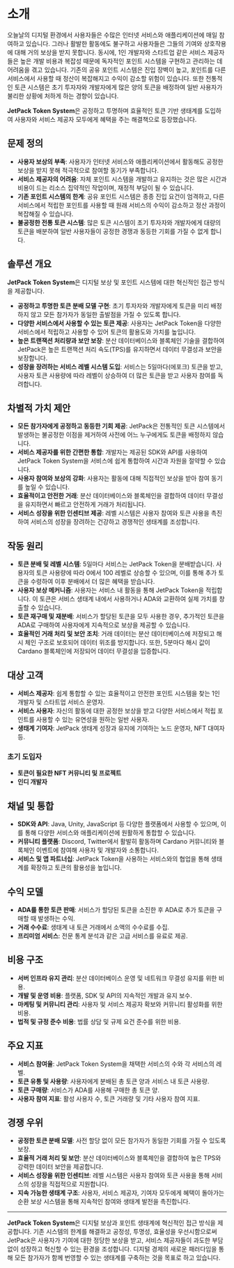 # 소개

오늘날의 디지털 환경에서 사용자들은 수많은 인터넷 서비스와 애플리케이션에 매일 참여하고 있습니다. 그러나 활발한 활동에도 불구하고 사용자들은 그들의 기여와 상호작용에 대해 거의 보상을 받지 못합니다. 동시에, 1인 개발자와 스타트업 같은 서비스 제공자들은 높은 개발 비용과 복잡성 때문에 독자적인 포인트 시스템을 구현하고 관리하는 데 어려움을 겪고 있습니다. 기존의 공유 포인트 시스템은 진입 장벽이 높고, 포인트를 다른 서비스에서 사용할 때 정산이 복잡해지고 수익이 감소할 위험이 있습니다. 또한 전통적인 토큰 시스템은 초기 투자자와 개발자에게 많은 양의 토큰을 배정하여 일반 사용자가 불리한 상황에 처하게 하는 경향이 있습니다.

**JetPack Token System**은 공정하고 투명하며 효율적인 토큰 기반 생태계를 도입하여 사용자와 서비스 제공자 모두에게 혜택을 주는 해결책으로 등장했습니다.


## 문제 정의

- **사용자 보상의 부족**: 사용자가 인터넷 서비스와 애플리케이션에서 활동해도 공정한 보상을 받지 못해 적극적으로 참여할 동기가 부족합니다.
- **서비스 제공자의 어려움**: 자체 포인트 시스템을 개발하고 유지하는 것은 많은 시간과 비용이 드는 리소스 집약적인 작업이며, 재정적 부담이 될 수 있습니다.
- **기존 포인트 시스템의 한계**: 공유 포인트 시스템은 종종 진입 요건이 엄격하고, 다른 서비스에서 적립한 포인트를 사용할 때 원래 서비스의 수익이 감소하고 정산 과정이 복잡해질 수 있습니다.
- **불공정한 전통 토큰 시스템**: 많은 토큰 시스템이 초기 투자자와 개발자에게 대량의 토큰을 배분하여 일반 사용자들이 공정한 경쟁과 동등한 기회를 가질 수 없게 합니다.

## 솔루션 개요

**JetPack Token System**은 디지털 보상 및 포인트 시스템에 대한 혁신적인 접근 방식을 제공합니다.

- **공정하고 투명한 토큰 분배 모델 구현**: 초기 투자자와 개발자에게 토큰을 미리 배정하지 않고 모든 참가자가 동일한 출발점을 가질 수 있도록 합니다.
- **다양한 서비스에서 사용할 수 있는 토큰 제공**: 사용자는 JetPack Token을 다양한 서비스에서 적립하고 사용할 수 있어 토큰의 활용도와 가치를 높입니다.
- **높은 트랜잭션 처리량과 보안 보장**: 분산 데이터베이스와 블록체인 기술을 결합하여 JetPack은 높은 트랜잭션 처리 속도(TPS)를 유지하면서 데이터 무결성과 보안을 보장합니다.
- **성장을 장려하는 서비스 레벨 시스템 도입**: 서비스는 5일마다(에포크) 토큰을 받고, 사용자 토큰 사용량에 따라 레벨이 상승하여 더 많은 토큰을 받고 사용자 참여를 독려합니다.

## 차별적 가치 제안

- **모든 참가자에게 공정하고 동등한 기회 제공**: JetPack은 전통적인 토큰 시스템에서 발생하는 불공정한 이점을 제거하여 사전에 어느 누구에게도 토큰을 배정하지 않습니다.
- **서비스 제공자를 위한 간편한 통합**: 개발자는 제공된 SDK와 API를 사용하여 JetPack Token System을 서비스에 쉽게 통합하여 시간과 자원을 절약할 수 있습니다.
- **사용자 참여와 보상의 강화**: 사용자는 활동에 대해 직접적인 보상을 받아 참여 동기를 높일 수 있습니다.
- **효율적이고 안전한 거래**: 분산 데이터베이스와 블록체인을 결합하여 데이터 무결성을 유지하면서 빠르고 안전하게 거래가 처리됩니다.
- **서비스 성장을 위한 인센티브 제공**: 레벨 시스템은 사용자 참여와 토큰 사용을 촉진하여 서비스의 성장을 장려하는 건강하고 경쟁적인 생태계를 조성합니다.

## 작동 원리

- **토큰 분배 및 레벨 시스템**: 5일마다 서비스는 JetPack Token을 분배받습니다. 사용자의 토큰 사용량에 따라 0에서 100 레벨로 상승할 수 있으며, 이를 통해 추가 토큰을 수령하여 이후 분배에서 더 많은 혜택을 받습니다.
- **사용자 보상 메커니즘**: 사용자는 서비스 내 활동을 통해 JetPack Token을 적립합니다. 이 토큰은 서비스 생태계 내에서 사용하거나 ADA와 교환하여 실제 가치를 창출할 수 있습니다.
- **토큰 재구매 및 재분배**: 서비스가 할당된 토큰을 모두 사용한 경우, 추가적인 토큰을 ADA로 구매하여 사용자에게 지속적으로 보상을 제공할 수 있습니다.
- **효율적인 거래 처리 및 보안 조치**: 거래 데이터는 분산 데이터베이스에 저장되고 해시 체인 구조로 보호되어 데이터 위조를 방지합니다. 또한, 5분마다 해시 값이 Cardano 블록체인에 저장되어 데이터 무결성을 입증합니다.

## 대상 고객

- **서비스 제공자**: 쉽게 통합할 수 있는 효율적이고 안전한 포인트 시스템을 찾는 1인 개발자 및 스타트업 서비스 운영자.
- **서비스 사용자**: 자신의 활동에 대한 공정한 보상을 받고 다양한 서비스에서 적립 포인트를 사용할 수 있는 유연성을 원하는 일반 사용자.
- **생태계 기여자**: JetPack 생태계 성장과 유지에 기여하는 노드 운영자, NFT 대여자 등.

### 초기 도입자

- **토큰이 필요한 NFT 커뮤니티 및 프로젝트**
- **인디 개발자**

## 채널 및 통합

- **SDK와 API**: Java, Unity, JavaScript 등 다양한 플랫폼에서 사용할 수 있으며, 이를 통해 다양한 서비스와 애플리케이션에 원활하게 통합할 수 있습니다.
- **커뮤니티 플랫폼**: Discord, Twitter에서 활발히 활동하며 Cardano 커뮤니티와 블록체인 이벤트에 참여해 사용자 및 개발자와 소통합니다.
- **서비스 및 앱 파트너십**: JetPack Token을 사용하는 서비스와의 협업을 통해 생태계를 확장하고 토큰의 활용성을 높입니다.

## 수익 모델

- **ADA를 통한 토큰 판매**: 서비스가 할당된 토큰을 소진한 후 ADA로 추가 토큰을 구매할 때 발생하는 수익.
- **거래 수수료**: 생태계 내 토큰 거래에서 소액의 수수료를 수집.
- **프리미엄 서비스**: 전문 통계 분석과 같은 고급 서비스를 유료로 제공.

## 비용 구조

- **서버 인프라 유지 관리**: 분산 데이터베이스 운영 및 네트워크 무결성 유지를 위한 비용.
- **개발 및 운영 비용**: 플랫폼, SDK 및 API의 지속적인 개발과 유지 보수.
- **마케팅 및 커뮤니티 관리**: 사용자 및 서비스 제공자 확보와 커뮤니티 활성화를 위한 비용.
- **법적 및 규정 준수 비용**: 법률 상담 및 규제 요건 준수를 위한 비용.

## 주요 지표

- **서비스 참여율**: JetPack Token System을 채택한 서비스의 수와 각 서비스의 레벨.
- **토큰 유통 및 사용량**: 사용자에게 분배된 총 토큰 양과 서비스 내 토큰 사용량.
- **토큰 구매량**: 서비스가 ADA를 사용해 구매한 총 토큰 양.
- **사용자 참여 지표**: 활성 사용자 수, 토큰 거래량 및 기타 사용자 참여 지표.

## 경쟁 우위

- **공정한 토큰 분배 모델**: 사전 할당 없이 모든 참가자가 동일한 기회를 가질 수 있도록 보장.
- **효율적 거래 처리 및 보안**: 분산 데이터베이스와 블록체인을 결합하여 높은 TPS와 강력한 데이터 보안을 제공합니다.
- **서비스 성장을 위한 인센티브**: 레벨 시스템은 사용자 참여와 토큰 사용을 통해 서비스의 성장을 직접적으로 지원합니다.
- **지속 가능한 생태계 구조**: 사용자, 서비스 제공자, 기여자 모두에게 혜택이 돌아가는 순환 보상 시스템을 통해 지속적인 참여와 생태계 발전을 촉진합니다.

---

**JetPack Token System**은 디지털 보상과 포인트 생태계에 혁신적인 접근 방식을 제공합니다. 기존 시스템의 한계를 해결하고 공정성, 투명성, 효율성을 우선시함으로써 JetPack은 사용자가 기여에 대한 정당한 보상을 받고, 서비스 제공자들이 과도한 부담 없이 성장하고 혁신할 수 있는 환경을 조성합니다. 디지털 경제의 새로운 패러다임을 통해 모든 참가자가 함께 번영할 수 있는 생태계를 구축하는 것을 목표로 하고 있습니다.
